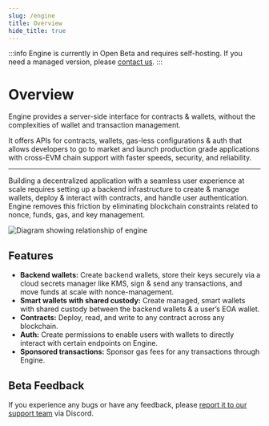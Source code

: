 ```yaml
---
slug: /engine
title: Overview
hide_title: true
---
```


:::info
Engine is currently in Open Beta and requires self-hosting. If you need a managed version, please [contact us](https://thirdweb.com/contact-us).
:::

# Overview

Engine provides a server-side interface for contracts & wallets, without the complexities of wallet and transaction management.

It offers APIs for contracts, wallets, gas-less configurations & auth that allows developers to go to market and launch production grade applications with cross-EVM chain support with faster speeds, security, and reliability.

---

Building a decentralized application with a seamless user experience at scale requires setting up a backend infrastructure to create & manage wallets, deploy & interact with contracts, and handle user authentication. Engine removes this friction by eliminating blockchain constraints related to nonce, funds, gas, and key management.

![Diagram showing relationship of engine](./assets/web3-api-arch.svg)

## Features

- **Backend wallets:** Create backend wallets, store their keys securely via a cloud secrets manager like KMS, sign & send any transactions, and move funds at scale with nonce-management.
- **Smart wallets with shared custody:** Create managed, smart wallets with shared custody between the backend wallets & a user’s EOA wallet.
- **Contracts:** Deploy, read, and write to any contract across any blockchain.
- **Auth:** Create permissions to enable users with wallets to directly interact with certain endpoints on Engine.
- **Sponsored transactions:** Sponsor gas fees for any transactions through Engine.

## Beta Feedback

If you experience any bugs or have any feedback, please [report it to our support team](https://discord.gg/thirdweb) via Discord.
